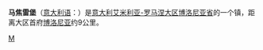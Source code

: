 {{Multiple issues|
{{Unreferenced|time=2019-01-17T13:15:09+00:00}}
{{Expand language|1=it|time=2021-04-25T12:19:08+00:00}}
}}
{{Infobox Settlement
| name = 马焦雷堡<br/>Castel Maggiore
| image_skyline = 
| imagesize = 
| image_caption = 
| image_flag = 
| image_shield = 
| pushpin_map = Italy
| pushpin_label_position = bottom
| subdivision_type = 国家
| subdivision_name = {{ITA}}
| subdivision_type1 = [[意大利行政区划|大区]]
| subdivision_name1 = [[艾米利亚-罗马涅大区|艾米利亚-罗马涅大区]]
| subdivision_type2 = [[意大利行政区划|省]]
| subdivision_name2 =  [[博洛尼亚省|博洛尼亚省]]
| elevation_m = 29
| elevation_ft = 
| area_total_km2 = 30
| population_as_of = 2001年
| population_total = 15922
| population_density_km2 = auto
| timezone = [[CET|CET]]
| utc_offset = +1
| timezone_DST = [[CEST|CEST]]
| utc_offset_DST = +2
| website = [http://www.comune.castel-maggiore.bo.it www.comune.castel-maggiore.bo.it] 
}}
'''马焦雷堡'''（[[意大利语|意大利语]]：'''{{lang|it|Castel Maggiore}}'''）是[[意大利|意大利]][[艾米利亚-罗马涅大区|艾米利亚-罗马涅大区]][[博洛尼亚省|博洛尼亚省]]的一个镇，距离大区首府[[博洛尼亚|博洛尼亚]]约9公里。

{{博洛尼亞省市鎮}}
{{normdaten}}
{{Italy-geo-stub}}

[[Category:博洛尼亚广域市市镇|M]]